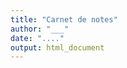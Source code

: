 ```yaml
---
title: "Carnet de notes"
author: "___"
date: "...."
output: html_document
---
```


<!--
Ce document contient une trace des différentes pistes investiguées durant les analyses des données, brièvement commentées. Renommez ce fichier et donnez-lui un titre qui évoquent le contenu. Si plusieurs analyses différentes sont réalisées (souvent, mais pas obligatoirement, il s'agit d'analyse des jeux de données différents),dupliquez ce fichier pour contenir chaque analyse dans son propre fichier. Lorsque le nombre d'étapes dans l'analyse est grand, vous pouvez également la scinder en plusieurs fichier. Numéroter les fichiers `01_...`, `02_...`, etc. aide à en comprendre la succession logique rien qu'en lisant le nom des fichiers.
-->

